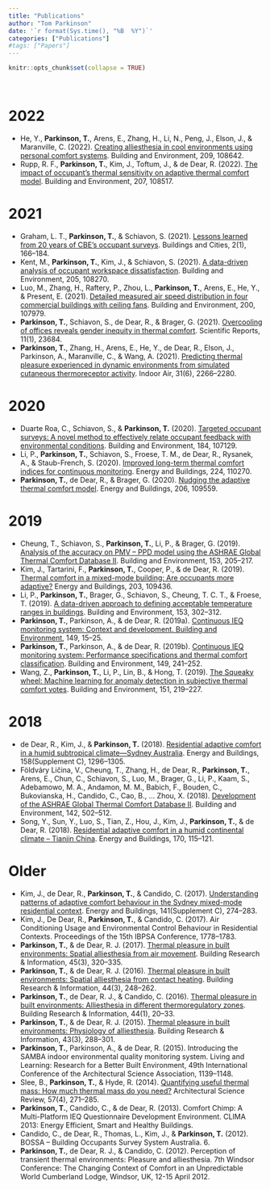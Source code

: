 ```yaml
---
title: "Publications"
author: "Tom Parkinson"
date: '`r format(Sys.time(), "%B  %Y")`'
categories: ["Publications"]
#tags: ["Papers"]
---
```


```r
knitr::opts_chunk$set(collapse = TRUE)
```

 <br />

# 2022

- He, Y., **Parkinson, T.**, Arens, E., Zhang, H., Li, N., Peng, J., Elson, J., & Maranville, C. (2022). [Creating alliesthesia in cool environments using personal comfort systems](https://doi.org/10.1016/j.buildenv.2021.108642). Building and Environment, 209, 108642.
- Rupp, R. F., **Parkinson, T.**, Kim, J., Toftum, J., & de Dear, R. (2022). [The impact of occupant’s thermal sensitivity on adaptive thermal comfort model](https://doi.org/10.1016/j.buildenv.2021.108517). Building and Environment, 207, 108517.


# 2021

- Graham, L. T., **Parkinson, T.**, & Schiavon, S. (2021). [Lessons learned from 20 years of CBE’s occupant surveys](https://doi.org/10.5334/bc.76). Buildings and Cities, 2(1), 166–184.
- Kent, M., **Parkinson, T.**, Kim, J., & Schiavon, S. (2021). [A data-driven analysis of occupant workspace dissatisfaction](https://doi.org/10.1016/j.buildenv.2021.108270). Building and Environment, 205, 108270.
- Luo, M., Zhang, H., Raftery, P., Zhou, L., **Parkinson, T.**, Arens, E., He, Y., & Present, E. (2021). [Detailed measured air speed distribution in four commercial buildings with ceiling fans](https://doi.org/10.1016/j.buildenv.2021.107979). Building and Environment, 200, 107979.
- **Parkinson, T.**, Schiavon, S., de Dear, R., & Brager, G. (2021). [Overcooling of offices reveals gender inequity in thermal comfort](https://doi.org/10.1038/s41598-021-03121-1). Scientific Reports, 11(1), 23684.
- **Parkinson, T.**, Zhang, H., Arens, E., He, Y., de Dear, R., Elson, J., Parkinson, A., Maranville, C., & Wang, A. (2021). [Predicting thermal pleasure experienced in dynamic environments from simulated cutaneous thermoreceptor activity](https://doi.org/10.1111/ina.12859). Indoor Air, 31(6), 2266–2280.


# 2020

- Duarte Roa, C., Schiavon, S., & **Parkinson, T.** (2020). [Targeted occupant surveys: A novel method to effectively relate occupant feedback with environmental conditions](https://doi.org/10.1016/j.buildenv.2020.107129). Building and Environment, 184, 107129.
- Li, P., **Parkinson, T.**, Schiavon, S., Froese, T. M., de Dear, R., Rysanek, A., & Staub-French, S. (2020). [Improved long-term thermal comfort indices for continuous monitoring](https://doi.org/10.1016/j.enbuild.2020.110270). Energy and Buildings, 224, 110270.
- **Parkinson, T.**, de Dear, R., & Brager, G. (2020). [Nudging the adaptive thermal comfort model](https://doi.org/10.1016/j.enbuild.2019.109559). Energy and Buildings, 206, 109559.


# 2019

- Cheung, T., Schiavon, S., **Parkinson, T.**, Li, P., & Brager, G. (2019). [Analysis of the accuracy on PMV – PPD model using the ASHRAE Global Thermal Comfort Database II](https://doi.org/10.1016/j.buildenv.2019.01.055). Building and Environment, 153, 205–217.
- Kim, J., Tartarini, F., **Parkinson, T.**, Cooper, P., & de Dear, R. (2019). [Thermal comfort in a mixed-mode building: Are occupants more adaptive?](https://doi.org/10.1016/j.enbuild.2019.109436) Energy and Buildings, 203, 109436.
- Li, P., **Parkinson, T.**, Brager, G., Schiavon, S., Cheung, T. C. T., & Froese, T. (2019). [A data-driven approach to defining acceptable temperature ranges in buildings](https://doi.org/10.1016/j.buildenv.2019.02.020). Building and Environment, 153, 302–312.
- **Parkinson, T.**, Parkinson, A., & de Dear, R. (2019a). [Continuous IEQ monitoring system: Context and development. Building and Environment](https://doi.org/10.1016/j.buildenv.2018.12.010), 149, 15–25.
- **Parkinson, T.**, Parkinson, A., & de Dear, R. (2019b). [Continuous IEQ monitoring system: Performance specifications and thermal comfort classification](https://doi.org/10.1016/j.buildenv.2018.12.016). Building and Environment, 149, 241–252.
- Wang, Z., **Parkinson, T.**, Li, P., Lin, B., & Hong, T. (2019). [The Squeaky wheel: Machine learning for anomaly detection in subjective thermal comfort votes](https://doi.org/10.1016/j.buildenv.2019.01.050). Building and Environment, 151, 219–227.


# 2018

- de Dear, R., Kim, J., & **Parkinson, T.** (2018). [Residential adaptive comfort in a humid subtropical climate—Sydney Australia](https://doi.org/10.1016/j.enbuild.2017.11.028). Energy and Buildings, 158(Supplement C), 1296–1305.
- Földváry Ličina, V., Cheung, T., Zhang, H., de Dear, R., **Parkinson, T.**, Arens, E., Chun, C., Schiavon, S., Luo, M., Brager, G., Li, P., Kaam, S., Adebamowo, M. A., Andamon, M. M., Babich, F., Bouden, C., Bukovianska, H., Candido, C., Cao, B., … Zhou, X. (2018). [Development of the ASHRAE Global Thermal Comfort Database II](https://doi.org/10.1016/j.buildenv.2018.06.022). Building and Environment, 142, 502–512.
- Song, Y., Sun, Y., Luo, S., Tian, Z., Hou, J., Kim, J., **Parkinson, T.**, & de Dear, R. (2018). [Residential adaptive comfort in a humid continental climate – Tianjin China](https://doi.org/10.1016/j.enbuild.2018.03.083). Energy and Buildings, 170, 115–121.


# Older

- Kim, J., de Dear, R., **Parkinson, T.**, & Candido, C. (2017). [Understanding patterns of adaptive comfort behaviour in the Sydney mixed-mode residential context](https://doi.org/10.1016/j.enbuild.2017.02.061). Energy and Buildings, 141(Supplement C), 274–283.
- Kim, J., De Dear, R., **Parkinson, T.**, & Candido, C. (2017). Air Conditioning Usage and Environmental Control Behaviour in Residential Contexts. Proceedings of the 15th IBPSA Conference, 1778–1783.
- **Parkinson, T.**, & de Dear, R. J. (2017). [Thermal pleasure in built environments: Spatial alliesthesia from air movement](https://doi.org/10.1080/09613218.2016.1140932). Building Research & Information, 45(3), 320–335.
- **Parkinson, T.**, & de Dear, R. J. (2016). [Thermal pleasure in built environments: Spatial alliesthesia from contact heating](https://doi.org/10.1080/09613218.2015.1082334). Building Research & Information, 44(3), 248–262.
- **Parkinson, T.**, de Dear, R. J., & Candido, C. (2016). [Thermal pleasure in built environments: Alliesthesia in different thermoregulatory zones](https://doi.org/10.1080/09613218.2015.1059653). Building Research & Information, 44(1), 20–33.
- **Parkinson, T.**, & de Dear, R. J. (2015). [Thermal pleasure in built environments: Physiology of alliesthesia](https://doi.org/10.1080/09613218.2015.989662). Building Research & Information, 43(3), 288–301.
- **Parkinson, T.**, Parkinson, A., & de Dear, R. (2015). Introducing the SAMBA indoor environmental quality monitoring system. Living and Learning: Research for a Better Built Environment, 49th International Conference of the Architectural Science Association, 1139–1148.
- Slee, B., **Parkinson, T.**, & Hyde, R. (2014). [Quantifying useful thermal mass: How much thermal mass do you need?](https://doi.org/10.1080/00038628.2014.951312) Architectural Science Review, 57(4), 271–285.
- **Parkinson, T.**, Candido, C., & de Dear, R. (2013). Comfort Chimp: A Multi-Platform IEQ Questionnaire Development Environment. CLIMA 2013: Energy Efficient, Smart and Healthy Buildings.
- Candido, C., de Dear, R., Thomas, L., Kim, J., & **Parkinson, T.** (2012). BOSSA – Building Occupants Survey System Australia. 6.
- **Parkinson, T.**, de Dear, R. J., & Candido, C. (2012). Perception of transient thermal environments: Pleasure and alliesthesia. 7th Windsor Conference: The Changing Context of Comfort in an Unpredictable World Cumberland Lodge, Windsor, UK, 12-15 April 2012.
